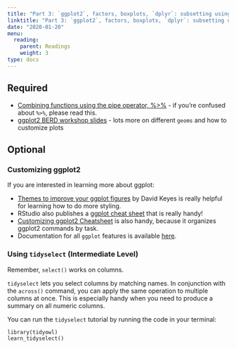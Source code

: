 ```yaml
---
title: "Part 3: `ggplot2`, factors, boxplots, `dplyr`: subsetting using `filter()`/`select()`"
linktitle: "Part 3: `ggplot2`, factors, boxplots, `dplyr`: subsetting using `filter()`/`select()`"
date: "2020-01-20"
menu:
  reading:
    parent: Readings
    weight: 3
type: docs
---
```


## Required

- [Combining functions using the pipe operator, %>%](https://ubc-dsci.github.io/introduction-to-datascience/wrangling.html#combining-functions-using-the-pipe-operator) - if you're confused about `%>%`, please read this.
- [ggplot2 BERD workshop slides](https://sph-r-programming.netlify.app/ggplot_flipbookr_berd/04_ggplot_slides.html) - lots more on different `geoms` and how to customize plots

## Optional

### Customizing ggplot2 

If you are interested in learning more about ggplot:

- [Themes to improve your ggplot figures](https://rfortherestofus.com/2019/08/themes-to-improve-your-ggplot-figures/) by David Keyes is really helpful for learning how to do more styling. 
- RStudio also publishes a [ggplot cheat sheet](https://github.com/rstudio/cheatsheets/raw/master/data-visualization-2.1.pdf) that is really handy!
- [Customizing ggplot2 Cheatsheet](http://zevross.com/blog/2014/08/04/beautiful-plotting-in-r-a-ggplot2-cheatsheet-3/) is also handy, because it organizes ggplot2 commands by task.
- Documentation for all `ggplot` features is available [here](https://ggplot2.tidyverse.org).



### Using `tidyselect` (Intermediate Level)

Remember, `select()` works on columns.

`tidyselect` lets you select columns by matching names. In conjunction with the `across()` command, you can apply the same operation to multiple columns at once. This is especially handy when you need to produce a summary on all numeric columns.

You can run the `tidyselect` tutorial by running the code in your terminal:

```
library(tidyowl)
learn_tidyselect()
```